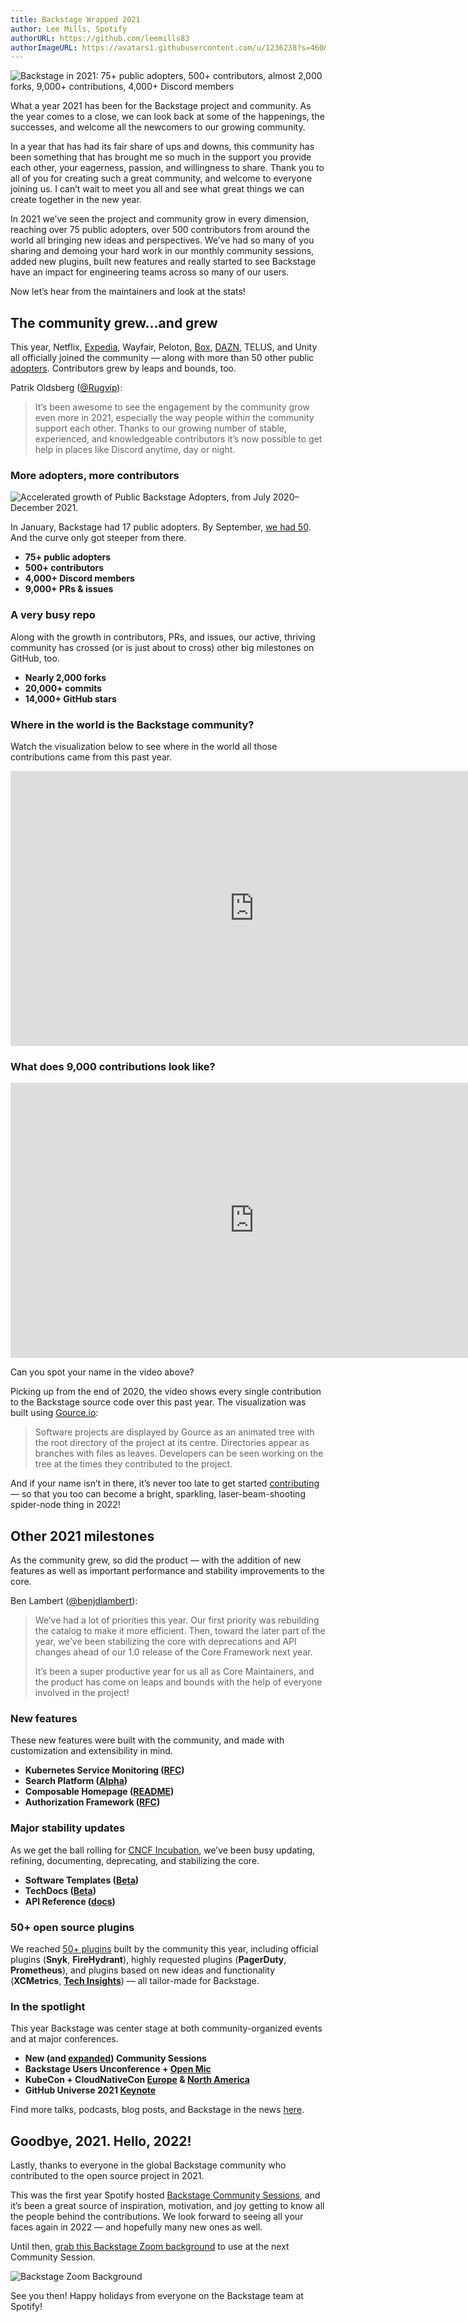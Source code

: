 ```yaml
---
title: Backstage Wrapped 2021
author: Lee Mills, Spotify
authorURL: https://github.com/leemills83
authorImageURL: https://avatars1.githubusercontent.com/u/1236238?s=460&v=4
---
```


![Backstage in 2021: 75+ public adopters, 500+ contributors, almost 2,000 forks, 9,000+ contributions, 4,000+ Discord members](assets/21-12-20/backstage-wrapped-2021.png)

What a year 2021 has been for the Backstage project and community. As the year comes to a close, we can look back at some of the happenings, the successes, and welcome all the newcomers to our growing community.

In a year that has had its fair share of ups and downs, this community has been something that has brought me so much in the support you provide each other, your eagerness, passion, and willingness to share. Thank you to all of you for creating such a great community, and welcome to everyone joining us. I can’t wait to meet you all and see what great things we can create together in the new year.

In 2021 we’ve seen the project and community grow in every dimension, reaching over 75 public adopters, over 500 contributors from around the world all bringing new ideas and perspectives. We’ve had so many of you sharing and demoing your hard work in our monthly community sessions, added new plugins, built new features and really started to see Backstage have an impact for engineering teams across so many of our users.

Now let’s hear from the maintainers and look at the stats!

<!-- truncate -->

## The community grew…and grew

This year, Netflix, [Expedia][metrics], Wayfair, Peloton, [Box][10], [DAZN][dazn], TELUS, and Unity all officially joined the community — along with more than 50 other public [adopters][md]. Contributors grew by leaps and bounds, too.

Patrik Oldsberg ([@Rugvip][rugvip]):

> It’s been awesome to see the engagement by the community grow even more in 2021, especially the way people within the community support each other. Thanks to our growing number of stable, experienced, and knowledgeable contributors it’s now possible to get help in places like Discord anytime, day or night.

### More adopters, more contributors

![Accelerated growth of Public Backstage Adopters, from July 2020–December 2021.](assets/21-12-20/public-backstage-adopters-2021.png)

In January, Backstage had 17 public adopters. By September, [we had 50][50]. And the curve only got steeper from there.

- **75+ public adopters**
- **500+ contributors**
- **4,000+ Discord members**
- **9,000+ PRs & issues**

### A very busy repo

Along with the growth in contributors, PRs, and issues, our active, thriving community has crossed (or is just about to cross) other big milestones on GitHub, too.

- **Nearly 2,000 forks**
- **20,000+ commits**
- **14,000+ GitHub stars**

### Where in the world is the Backstage community?

Watch the visualization below to see where in the world all those contributions came from this past year.

<iframe
  width="780"
  height="440"
  src="https://www.youtube.com/embed/O1xtDv_XDt4"
  frameBorder="0"
  allow="accelerometer; autoplay; encrypted-media; gyroscope; picture-in-picture"
  allowFullScreen
></iframe>

### What does 9,000 contributions look like?

<iframe
  width="780"
  height="440"
  src="https://www.youtube.com/embed/bCqhoK7it2g"
  frameBorder="0"
  allow="accelerometer; autoplay; encrypted-media; gyroscope; picture-in-picture"
  allowFullScreen
></iframe>

Can you spot your name in the video above?

Picking up from the end of 2020, the video shows every single contribution to the Backstage source code over this past year. The visualization was built using [Gource.io][gource]:

> Software projects are displayed by Gource as an animated tree with the root directory of the project at its centre. Directories appear as branches with files as leaves. Developers can be seen working on the tree at the times they contributed to the project.

And if your name isn’t in there, it’s never too late to get started [contributing][contributing] — so that you too can become a bright, sparkling, laser-beam-shooting spider-node thing in 2022!

## Other 2021 milestones

As the community grew, so did the product — with the addition of new features as well as important performance and stability improvements to the core.

Ben Lambert ([@benjdlambert][blam]):

> We’ve had a lot of priorities this year. Our first priority was rebuilding the catalog to make it more efficient. Then, toward the later part of the year, we’ve been stabilizing the core with deprecations and API changes ahead of our 1.0 release of the Core Framework next year.
>
> It’s been a super productive year for us all as Core Maintainers, and the product has come on leaps and bounds with the help of everyone involved in the project!

### New features

These new features were built with the community, and made with customization and extensibility in mind.

- **Kubernetes Service Monitoring ([RFC][k8s])**
- **Search Platform ([Alpha][search])**
- **Composable Homepage ([README][home])**
- **Authorization Framework ([RFC][auth])**

### Major stability updates

As we get the ball rolling for [CNCF Incubation][cncf], we’ve been busy updating, refining, documenting, deprecating, and stabilizing the core.

- **Software Templates ([Beta][scaffolder])**
- **TechDocs ([Beta][techdocs])**
- **API Reference ([docs][api])**

### 50+ open source plugins

We reached [50+ plugins][plugins] built by the community this year, including official plugins (**Snyk**, **FireHydrant**), highly requested plugins (**PagerDuty**, **Prometheus**), and plugins based on new ideas and functionality (**XCMetrics**, **[Tech Insights][techrfc]**) — all tailor-made for Backstage.

### In the spotlight

This year Backstage was center stage at both community-organized events and at major conferences.

- **New (and [expanded][09]) Community Sessions**
- **Backstage Users Unconference + [Open Mic][openmic]**
- **KubeCon + CloudNativeCon [Europe][europe] & [North America][na]**
- **GitHub Universe 2021 [Keynote][day2]**

Find more talks, podcasts, blog posts, and Backstage in the news [here][news].

## Goodbye, 2021. Hello, 2022!

Lastly, thanks to everyone in the global Backstage community who contributed to the open source project in 2021.

This was the first year Spotify hosted [Backstage Community Sessions][meetups], and it’s been a great source of inspiration, motivation, and joy getting to know all the people behind the contributions. We look forward to seeing all your faces again in 2022 — and hopefully many new ones as well.

Until then, [grab this Backstage Zoom background][zoom] to use at the next Community Session.

![Backstage Zoom Background](assets/21-12-20/Backstage-background-02-2021.png)

See you then! Happy holidays from everyone on the Backstage team at Spotify!

[metrics]: https://backstage.spotify.com/blog/measuring-backstage-proof-of-value-at-expedia/
[10]: https://backstage.spotify.com/blog/community-session/10-box-and-spotify-paid-plugins/
[dazn]: https://backstage.spotify.com/blog/adopter-spotlight/dazn/
[md]: https://github.com/backstage/backstage/blob/master/ADOPTERS.md
[rugvip]: https://github.com/Rugvip
[50]: https://backstage.io/blog/2021/09/30/50-public-adopters
[gource]: https://gource.io
[contributing]: https://github.com/backstage/backstage/blob/master/CONTRIBUTING.md
[blam]: https://github.com/benjdlambert
[k8s]: https://github.com/backstage/backstage/issues/2857
[search]: https://backstage.io/blog/2021/06/24/announcing-backstage-search-platform
[home]: https://github.com/backstage/backstage/blob/master/plugins/home/README.md
[auth]: https://backstage.spotify.com/blog/authorization-framework-rfc/
[scaffolder]: https://backstage.io/blog/2021/07/26/software-templates-are-now-in-beta
[techdocs]: https://backstage.io/blog/2021/09/16/the-techdocs-beta-has-landed
[api]: https://backstage.io/docs/reference/
[cncf]: https://github.com/cncf/toc/pull/717
[plugins]: https://backstage.io/plugins
[techrfc]: https://github.com/backstage/backstage/issues/7576
[09]: https://backstage.spotify.com/blog/community-session/09-prometheus-homepage-templates/
[openmic]: https://backstage-openmic.com
[europe]: https://www.youtube.com/watch?v=aIURaocR5D8
[na]: https://backstage.spotify.com/blog/kubecon-na-2021/
[day2]: https://www.youtube.com/watch?v=7yQJlYvpoYs&t=269s
[news]: https://github.com/backstage/community#newsletters
[meetups]: https://github.com/backstage/community#meetups
[zoom]: https://drive.google.com/file/d/14wOPXEBZ5Qmi29ms4Sqp1m56dM0AIHbB/view?usp=sharing

